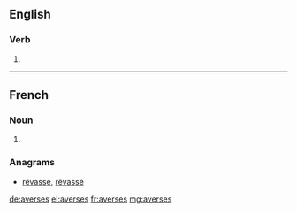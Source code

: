 ==English==

===Verb===
{{head|en}}

# {{en-third-person singular of|averse}}

----

==French==

===Noun===
{{head|fr|plural}} {{f-p}}

# {{plural of|averse|lang=fr}}

===Anagrams===
* [[rêvasse#French|rêvasse]], [[rêvassé#French|rêvassé]]

[[de:averses]]
[[el:averses]]
[[fr:averses]]
[[mg:averses]]